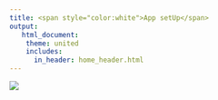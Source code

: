```yaml
---
title: <span style="color:white">App setUp</span>
output:
   html_document:
    theme: united
    includes:
      in_header: home_header.html
---
```


<p align="center">

<img src="Figure/Immagine.png"/>

</p>


